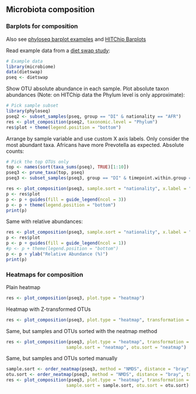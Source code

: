 ## Microbiota composition


### Barplots for composition

Also see [phyloseq barplot examples](http://joey711.github.io/phyloseq/plot_bar-examples.html) and [HITChip Barplots](Barplots.md)


Read example data from a [diet swap study](http://dx.doi.org/10.1038/ncomms7342):

```r
# Example data
library(microbiome)
data(dietswap)
pseq <- dietswap
```

Show OTU absolute abundance in each sample. Plot absolute taxon
abundances (Note: on HITChip data the Phylum level is only
approximate):

```r
# Pick sample subset
library(phyloseq)
pseq2 <- subset_samples(pseq, group == "DI" & nationality == "AFR")
res <- plot_composition(pseq2, taxonomic.level = "Phylum")
res$plot + theme(legend.position = "bottom")
```

Arrange by sample variable and use custom X axis labels. Only consider the most abundant taxa. Africans have more Prevotella as expected. Absolute counts:

```r
# Pick the top OTUs only
top <- names(sort(taxa_sums(pseq), TRUE)[1:10])
pseq3 <- prune_taxa(top, pseq)
pseq3 <- subset_samples(pseq3, group == "DI" & timepoint.within.group == 1)

res <- plot_composition(pseq3, sample.sort = "nationality", x.label = "nationality")
p <- res$plot
p <- p + guides(fill = guide_legend(ncol = 3))
p <- p + theme(legend.position = "bottom")
print(p)
```


Same with relative abundances:

```r
res <- plot_composition(pseq3, sample.sort = "nationality", x.label = "nationality", transformation = "relative.abundance")
p <- res$plot
p <- p + guides(fill = guide_legend(ncol = 1))
#p <- p + theme(legend.position = "bottom")
p <- p + ylab("Relative Abundance (%)")
print(p)
```



### Heatmaps for composition


Plain heatmap

```r
res <- plot_composition(pseq3, plot.type = "heatmap")
```


Heatmap with Z-transformed OTUs

```r
res <- plot_composition(pseq3, plot.type = "heatmap", transformation = "Z-OTU")
```


Same, but samples and OTUs sorted with the neatmap method

```r
res <- plot_composition(pseq3, plot.type = "heatmap", transformation = "Z-OTU",
       			       sample.sort = "neatmap", otu.sort = "neatmap")
```


Same, but samples and OTUs sorted manually

```r
sample.sort <- order_neatmap(pseq3, method = "NMDS", distance = "bray", target = "sites", first = NULL) 
otu.sort <- order_neatmap(pseq3, method = "NMDS", distance = "bray", target = "species", first = NULL)
res <- plot_composition(pseq3, plot.type = "heatmap", transformation = "Z-OTU",
       			       sample.sort = sample.sort, otu.sort = otu.sort)
```


